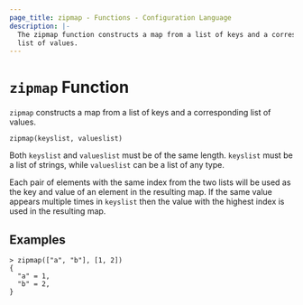 ```yaml
---
page_title: zipmap - Functions - Configuration Language
description: |-
  The zipmap function constructs a map from a list of keys and a corresponding
  list of values.
---
```


# `zipmap` Function

`zipmap` constructs a map from a list of keys and a corresponding list of
values.

```hcl
zipmap(keyslist, valueslist)
```

Both `keyslist` and `valueslist` must be of the same length. `keyslist` must
be a list of strings, while `valueslist` can be a list of any type.

Each pair of elements with the same index from the two lists will be used
as the key and value of an element in the resulting map. If the same value
appears multiple times in `keyslist` then the value with the highest index
is used in the resulting map.

## Examples

```shell-session
> zipmap(["a", "b"], [1, 2])
{
  "a" = 1,
  "b" = 2,
}
```
